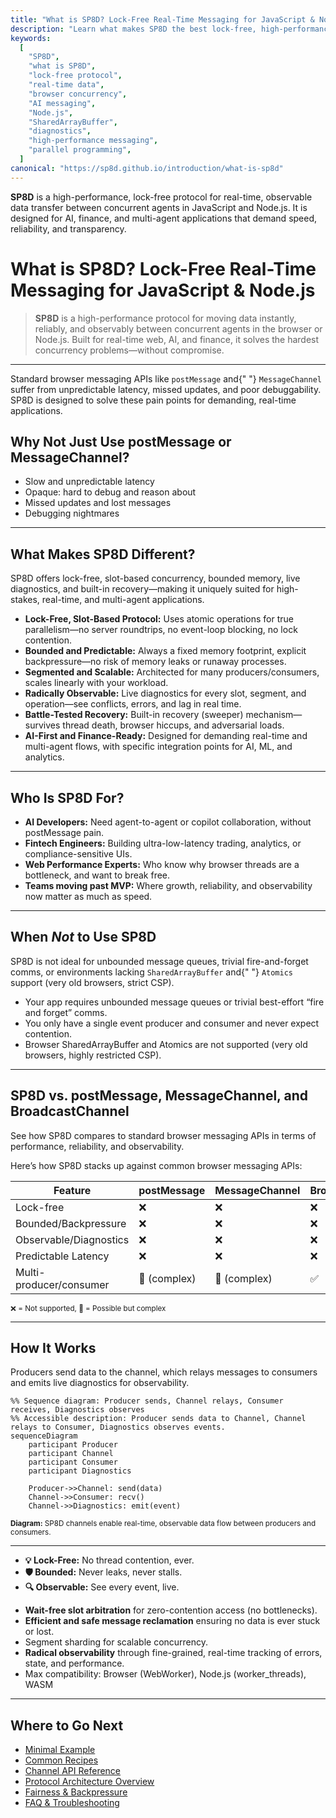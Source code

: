 ```yaml
---
title: "What is SP8D? Lock-Free Real-Time Messaging for JavaScript & Node.js"
description: "Learn what makes SP8D the best lock-free, high-performance protocol for real-time, observable data transfer in JavaScript and Node.js. Ideal for AI, finance, and multi-agent apps."
keywords:
  [
    "SP8D",
    "what is SP8D",
    "lock-free protocol",
    "real-time data",
    "browser concurrency",
    "AI messaging",
    "Node.js",
    "SharedArrayBuffer",
    "diagnostics",
    "high-performance messaging",
    "parallel programming",
  ]
canonical: "https://sp8d.github.io/introduction/what-is-sp8d"
---
```



**SP8D** is a high-performance, lock-free protocol for real-time, observable data transfer between concurrent agents in JavaScript and Node.js. It is designed for AI, finance, and multi-agent applications that demand speed, reliability, and transparency.

# What is SP8D? Lock-Free Real-Time Messaging for JavaScript & Node.js

> **SP8D** is a high-performance protocol for moving data instantly, reliably, and observably between concurrent agents in the browser or Node.js. Built for real-time web, AI, and finance, it solves the hardest concurrency problems—without compromise.

---

<Callout type="warning" title="Why Not postMessage?">
  Standard browser messaging APIs like <code>postMessage</code> and{" "}
  <code>MessageChannel</code> suffer from unpredictable latency, missed updates,
  and poor debuggability. SP8D is designed to solve these pain points for
  demanding, real-time applications.
</Callout>

## Why Not Just Use postMessage or MessageChannel?

- Slow and unpredictable latency
- Opaque: hard to debug and reason about
- Missed updates and lost messages
- Debugging nightmares

---

## What Makes SP8D Different?

<Callout type="info" title="What Sets SP8D Apart?">
  SP8D offers lock-free, slot-based concurrency, bounded memory, live
  diagnostics, and built-in recovery—making it uniquely suited for high-stakes,
  real-time, and multi-agent applications.
</Callout>

- **Lock-Free, Slot-Based Protocol:** Uses atomic operations for true parallelism—no server roundtrips, no event-loop blocking, no lock contention.
- **Bounded and Predictable:** Always a fixed memory footprint, explicit backpressure—no risk of memory leaks or runaway processes.
- **Segmented and Scalable:** Architected for many producers/consumers, scales linearly with your workload.
- **Radically Observable:** Live diagnostics for every slot, segment, and operation—see conflicts, errors, and lag in real time.
- **Battle-Tested Recovery:** Built-in recovery (sweeper) mechanism—survives thread death, browser hiccups, and adversarial loads.
- **AI-First and Finance-Ready:** Designed for demanding real-time and multi-agent flows, with specific integration points for AI, ML, and analytics.

---

## Who Is SP8D For?

- **AI Developers:** Need agent-to-agent or copilot collaboration, without postMessage pain.
- **Fintech Engineers:** Building ultra-low-latency trading, analytics, or compliance-sensitive UIs.
- **Web Performance Experts:** Who know why browser threads are a bottleneck, and want to break free.
- **Teams moving past MVP:** Where growth, reliability, and observability now matter as much as speed.

---

## When _Not_ to Use SP8D

<Callout type="warning" title="When Not to Use SP8D">
  SP8D is not ideal for unbounded message queues, trivial fire-and-forget comms,
  or environments lacking <code>SharedArrayBuffer</code> and{" "}
  <code>Atomics</code> support (very old browsers, strict CSP).
</Callout>

- Your app requires unbounded message queues or trivial best-effort “fire and forget” comms.
- You only have a single event producer and consumer and never expect contention.
- Browser SharedArrayBuffer and Atomics are not supported (very old browsers, highly restricted CSP).

---

## SP8D vs. postMessage, MessageChannel, and BroadcastChannel

<Callout type="info" title="Comparison Table">
  See how SP8D compares to standard browser messaging APIs in terms of
  performance, reliability, and observability.
</Callout>

Here’s how SP8D stacks up against common browser messaging APIs:

| Feature                 | postMessage  | MessageChannel | BroadcastChannel | SP8D |
| ----------------------- | ------------ | -------------- | ---------------- | ---- |
| Lock-free               | ❌           | ❌             | ❌               | ✅   |
| Bounded/Backpressure    | ❌           | ❌             | ❌               | ✅   |
| Observable/Diagnostics  | ❌           | ❌             | ❌               | ✅   |
| Predictable Latency     | ❌           | ❌             | ❌               | ✅   |
| Multi-producer/consumer | 🚫 (complex) | 🚫 (complex)   | ✅               | ✅   |

<sub>❌ = Not supported, 🚫 = Possible but complex</sub>

---

## How It Works

<Callout type="info" title="How It Works">
  Producers send data to the channel, which relays messages to consumers and
  emits live diagnostics for observability.
</Callout>

```mermaid
%% Sequence diagram: Producer sends, Channel relays, Consumer receives, Diagnostics observes
%% Accessible description: Producer sends data to Channel, Channel relays to Consumer, Diagnostics observes events.
sequenceDiagram
    participant Producer
    participant Channel
    participant Consumer
    participant Diagnostics

    Producer->>Channel: send(data)
    Channel->>Consumer: recv()
    Channel->>Diagnostics: emit(event)
```

<sub className="diagram-caption">
  <strong>Diagram:</strong> SP8D channels enable real-time, observable data flow
  between producers and consumers.
</sub>

---

<Callout type="tip" title="Key Features">
  <ul>
    <li>
      <b>💡 Lock-Free:</b> No thread contention, ever.
    </li>
    <li>
      <b>🛡️ Bounded:</b> Never leaks, never stalls.
    </li>
    <li>
      <b>🔍 Observable:</b> See every event, live.
    </li>
  </ul>
</Callout>

- **Wait-free slot arbitration** for zero-contention access (no bottlenecks).
- **Efficient and safe message reclamation** ensuring no data is ever stuck or lost.
- Segment sharding for scalable concurrency.
- **Radical observability** through fine-grained, real-time tracking of errors, state, and performance.
- Max compatibility: Browser (WebWorker), Node.js (worker_threads), WASM

---

## Where to Go Next

- [Minimal Example](/quickstart/minimal-example)
- [Common Recipes](/quickstart/common-recipes)
- [Channel API Reference](/api-reference/channel-api)
- [Protocol Architecture Overview](/protocol-internals/architecture-overview)
- [Fairness & Backpressure](/principles/fairness-backpressure)
- [FAQ & Troubleshooting](/guides-and-howtos/faqs)
